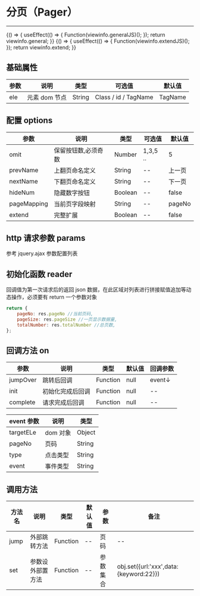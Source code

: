 
# 分页（Pager）

---

<Meta title="复用组件/分页(Pager)" />

<Canvas>
    <Story
        name="基础"
        height="150px"
        parameters={{
            docs: {
                source: { code: `${viewinfo.general}${viewinfo.generalJS}` },
            },
        }}
    >
        {() => {
            useEffect(() => {
                Function(viewinfo.generalJS)();
            });
            return viewinfo.general;
        }}
    </Story>
</Canvas>

<Canvas>
    <Story
        name="扩展"
        height="150px"
        parameters={{
            docs: {
                source: { code: `${viewinfo.extend}${viewinfo.extendJS}` },
            },
        }}
    >
        {() => {
            useEffect(() => {
                Function(viewinfo.extendJS)();
            });
            return viewinfo.extend;
        }}
    </Story>
</Canvas>

## 基础属性

| 参数 | 说明          | 类型   | 可选值               | 默认值  |
| ---- | ------------- | ------ | -------------------- | ------- |
| ele  | 元素 dom 节点 | String | Class / id / TagName | TagName |

## 配置 options

| 参数        | 说明                | 类型    | 可选值   | 默认值 |
| ----------- | ------------------- | ------- | -------- | ------ |
| omit        | 保留按钮数,必须奇数 | Number  | 1,3,5 .. | 5      |
| prevName    | 上翻页命名定义      | String  | --       | 上一页 |
| nextName    | 下翻页命名定义      | String  | --       | 下一页 |
| hideNum     | 隐藏数字按钮        | Boolean | --       | false  |
| pageMapping | 当前页字段映射      | String  | --       | pageNo |
| extend      | 完整扩展            | Boolean | --       | false  |

## http 请求参数 params

参考 jquery.ajax 参数配置列表

## 初始化函数 reader

回调值为第一次请求后的返回 json 数据，在此区域对列表进行拼接赋值追加等动态操作，必须要有 return 一个参数对象

```javascript
return {
    pageNo: res.pageNo //当前页码,
    pageSize: res.pageSize //一页显示数据量,
    totalNumber: res.totalNumber //总页数,
};
```

## 回调方法 on

| 参数     | 说明             | 类型     | 默认值 | 回调参数 |
| -------- | ---------------- | -------- | ------ | -------- |
| jumpOver | 跳转后回调       | Function | null   | event↓   |
| init     | 初始化完成后回调 | Function | null   | --       |
| complete | 请求完成后回调   | Function | null   | --       |

| event 参数 | 说明     | 类型   |
| ---------- | -------- | ------ |
| targetELe  | dom 对象 | Object |
| pageNo     | 页码     | String |
| type       | 点击类型 | String |
| event      | 事件类型 | String |

## 调用方法

| 方法名 | 说明             | 类型     | 默认值 | 参数     | 备注                                   |
| ------ | ---------------- | -------- | ------ | -------- | -------------------------------------- |
| jump   | 外部跳转方法     | Function | --     | 页码     | --                                     |
| set    | 参数设外部置方法 | Function | --     | 参数集合 | obj.set({url:'xxx',data:{keyword:22}}) |
